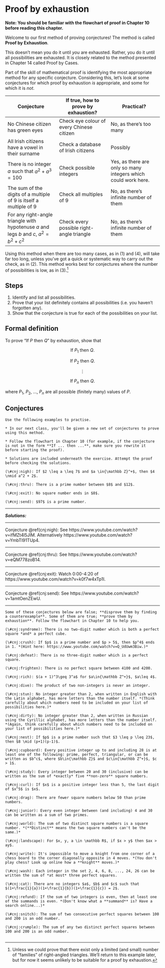 # Proof by exhaustion

<div class="alert alert-warning" role="alert">
<strong>Note: You should be familiar with the flowchart of proof in Chapter 10 before reading this chapter.
</strong> 
</div>

Welcome to our first method of proving conjectures! The method is called **Proof by Exhaustion**. 

This doesn't mean you do it until *you* are exhausted. Rather, you do it until all possibilities are exhausted. It is closely related to the method presented in Chapter 14 called Proof by Cases.

Part of the skill of mathematical proof is identifying the most appropriate method for any specific conjecture. Considering this, let's look at some conjectures for which proof by exhaustion *is* appropriate, and some for which it is *not*.


**Conjecture** | **If true, how to prove by exhaustion?** | **Practical?**
------------- | ------------- | -------------
No Chinese citizen has green eyes | Check eye colour of every Chinese citizen | No, as there's too many
All Irish citizens have a vowel in their surname | Check a database of Irish citizens | Possibly
There is no integer $a$ such that $a^2 + a^3 = 100$ | Check possible integers | Yes, as there are only so many integers which could work here.
The sum of the digits of a multiple of $9$ is itself a multiple of $9$ | Check all multiples of $9$ | No, as there's infinite number of them
For any right-angle triangle with hypotenuse $a$ and legs $b$ and $c$, $a^2 = b^2 + c^2$ | Check every possible right-angle triangle | No, as there's infinite number of them

Using this method when there are too many cases, as in (1) and (4), will take far too long, unless you've got a quick or systematic way to carry out the check, as in (2). This method works best for conjectures where the number of possibilities is low, as in (3).^[Unless we could prove that there exist only a limited (and small) number of "families" of right-angled triangles. We'll return to this example later, but for now it seems unlikely to be suitable for a proof by exhaustion.]

## Steps

1. Identify and list all possibilities.
2. Prove that your list definitely contains all possibilities (i.e. you haven't forgotten any).
3. Show that the conjecture is true for each of the possibilities on your list.

## Formal definition

To prove "If $P$ then $Q$" by exhaustion, show that

<center>

If $P_1$ then $Q$.

If $P_2$ then $Q$.

$\vdots$

If $P_n$ then $Q$.

</center>

where $P_1$, $P_2$, ..., $P_n$ are all possible (finitely many) values of $P$.

## Conjectures

<div class="alert alert-info" role="alert">
```exercise
Use the following examples to practise.

* In our next class, you'll be given a new set of conjectures to prove using this method.

* Follow the flowchart in Chapter 10 (for example, if the conjecture is not in the form **If ... then ...**, make sure you rewrite it before starting the proof). 

* Solutions are included underneath the exercise. Attempt the proof before checking the solutions.
  
(\#cnj:nigh): If $2 \leq a \leq 7$ and $a \in{\mathbb Z}^+$, then $4 \nmid a^2 + 2$.

(\#cnj:thru): There is a prime number between $8$ and $12$.

(\#cnj:exit): No square number ends in $8$.

(\#cnj:send): $97$ is a prime number.

``` 
</div> 

***

***Solutions:***

***

Conjecture \@ref(cnj:nigh): See
https://www.youtube.com/watch?v=ifMZt4l5JIM. Alternatively https://www.youtube.com/watch?v=YmbTI91TUp4.

***

Conjecture \@ref(cnj:thru): See
https://www.youtube.com/watch?v=eQM778zoB14.

***

Conjecture \@ref(cnj:exit): Watch 0:00-4:20 of https://www.youtube.com/watch?v=k0f7w4xTp1I.

***

Conjecture \@ref(cnj:send): See https://www.youtube.com/watch?v=1amtOenZEwU.

***

<div class="alert alert-info" role="alert">
```exercise
Some of these conjectures below are false; **disprove them by finding a counterexample**. Some of them are true; **prove them by exhaustion**. Follow the flowchart in Chapter 10 to help you.

(\#cnj:syndrome): There is no two-digit number which is both a perfect square *and* a perfect cube.

(\#cnj:crush): If $p$ is a prime number and $p > 5$, then $p^4$ ends in 1. *(Hint here: https://www.youtube.com/watch?v=Q_UdUwm3Biw.)*

(\#cnj:defeat): There is no three-digit number which is a perfect square.

(\#cnj:frighten): There is no perfect square between 4100 and 4200.

(\#cnj:rich): $(a + 1)^3\geq 3^a$ for $a\in{\mathbb Z^+}$, $a\leq 4$.

(\#cnj:dive): The product of two non-integers is never an integer.

(\#cnj:stun): No integer greater than 2, when written in English with the Latin alphabet, has more letters than the number itself. *(Think carefully about which numbers need to be included on your list of possibilities here.)*

(\#cnj:dirty): No integer greater than 2, when written in Russian using the Cyrillic alphabet, has more letters than the number itself. *(Again, think carefully about which numbers need to be included on your list of possibilities here.)*

(\#cnj:nest): If $p$ is a prime number such that $3 \leq p \leq 23$, then $8 \mid (p+1)(p-1)$.

(\#cnj:cupboard): Every positive integer up to and including 28 is at least one of the following: prime, perfect, triangular, or can be written as $b^c$, where $b\in{\mathbb Z}$ and $c\in{\mathbb Z^+}$, $c > 1$.
  
(\#cnj:study): Every integer between 20 and 30 (inclusive) can be written as the sum of *exactly* five **non-zero** square numbers.

(\#cnj:curl): If $x$ is a positive integer less than 5, the last digit of $x^5$ is $x$.

(\#cnj:drag): There are fewer square numbers below 50 than prime numbers.

(\#cnj:junior): Every even integer between (and including) 4 and 30 can be written as a sum of two primes.

(\#cnj:world): The sum of two distinct square numbers is a square number. *(**Distinct** means the two square numbers can't be the same.)*

(\#cnj:landscape): For $x, y, a \in \mathbb R$, if $x > y$ then $ax > ay$.

(\#cnj:write): It's impossible to move a knight from one corner of a chess board to the corner diagonally opposite in 4 moves. *(You don't play chess? Look up online how a **knight** moves.)*

(\#cnj:wash): Each integer in the set 2, 4, 6, 8, ..., 24, 26 can be written the sum of *at most* three perfect squares.

(\#cnj:cat): There are no integers $a$, $b$ and $c$ such that $(1+\frac{1}{a})(1+\frac{1}{b})(1+\frac{1}{c}) = 2$.

(\#cnj:refund): If the sum of two integers is even, then at least one of the summands is even. *(Don't know what a **summand** is? Have a search online...)*

(\#cnj:snitch): The sum of two consecutive perfect squares between 100 and 200 is an odd number.

(\#cnj:crumple): The sum of any two distinct perfect squares between 100 and 200 is an odd number.


```
</div> 